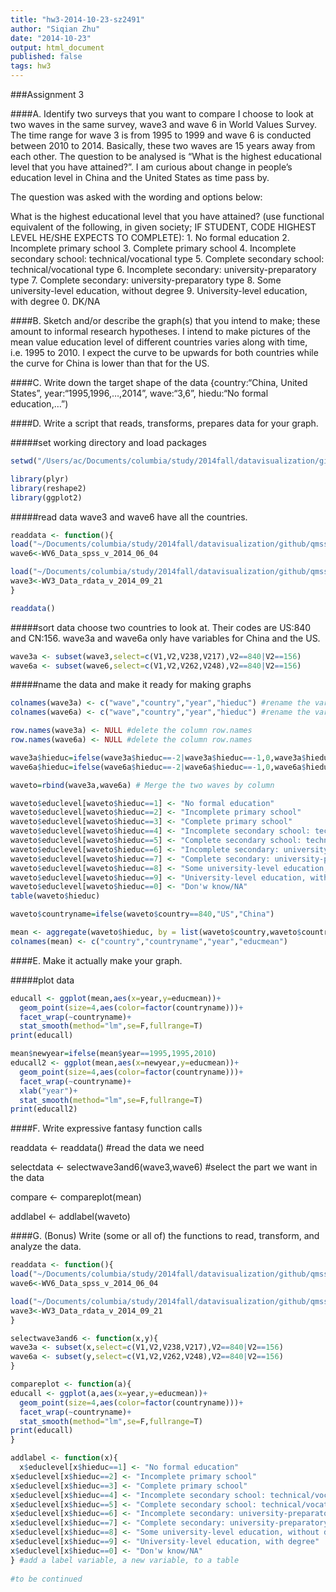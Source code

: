 ```yaml
---
title: "hw3-2014-10-23-sz2491"
author: "Siqian Zhu"
date: "2014-10-23"
output: html_document
published: false
tags: hw3
---
```


###Assignment 3

####A. Identify two surveys that you want to compare
I choose to look at two waves in the same survey, wave3 and wave 6 in World Values Survey. The time range for wave 3 is from 1995 to 1999 and wave 6 is conducted between 2010 to 2014. Basically, these two waves are 15 years away from each other. The question to be analysed is "What is the highest educational level that you have attained?". I am curious about change in people's education level in China and the United States as time pass by.

The question was asked with the wording and options below:

What is the highest educational level that you have attained?
(use functional equivalent of the following, in given society; 
IF STUDENT, CODE HIGHEST LEVEL HE/SHE EXPECTS TO COMPLETE):
 1. No formal education 
 2. Incomplete primary school 
 3. Complete primary school 
 4. Incomplete secondary school: technical/vocational type 
 5. Complete secondary school: technical/vocational type 
 6. Incomplete secondary: university-preparatory type 
 7. Complete secondary: university-preparatory type 
 8. Some university-level education, without degree 
 9. University-level education, with degree 
 0. DK/NA 

####B. Sketch and/or describe the graph(s) that you intend to make; these amount to informal research hypotheses.
I intend to make pictures of the mean value education level of different countries varies along with time, i.e. 1995 to 2010. I expect the curve to be upwards for both countries while the curve for China is lower than that for the US. 

####C. Write down the target shape of the data
{country:"China, United States", year:"1995,1996,...,2014", wave:"3,6", hiedu:"No formal education,...")

####D. Write a script that reads, transforms, prepares data for your graph.

#####set working directory and load packages

```r

setwd("/Users/ac/Documents/columbia/study/2014fall/datavisualization/github/qmssviz/hw3")

library(plyr)
library(reshape2)
library(ggplot2)
```

#####read data
wave3 and wave6 have all the countries.
```r
readdata <- function(){
load("~/Documents/columbia/study/2014fall/datavisualization/github/qmssviz/hw3/WV6_Data_rdata_v_2014_06_04.rdata")
wave6<-WV6_Data_spss_v_2014_06_04

load("~/Documents/columbia/study/2014fall/datavisualization/github/qmssviz/hw3/WV3_Data_rdata_v_2014_09_21.rdata")
wave3<-WV3_Data_rdata_v_2014_09_21
}

readdata()

```


#####sort data
choose two countries to look at. Their codes are US:840 and CN:156.
wave3a and wave6a only have variables for China and the US.
```r
wave3a <- subset(wave3,select=c(V1,V2,V238,V217),V2==840|V2==156)
wave6a <- subset(wave6,select=c(V1,V2,V262,V248),V2==840|V2==156)
```

#####name the data and make it ready for making graphs

```r

colnames(wave3a) <- c("wave","country","year","hieduc") #rename the variables
colnames(wave6a) <- c("wave","country","year","hieduc") #rename the variables

row.names(wave3a) <- NULL #delete the column row.names
row.names(wave6a) <- NULL #delete the column row.names

wave3a$hieduc=ifelse(wave3a$hieduc==-2|wave3a$hieduc==-1,0,wave3a$hieduc)
wave6a$hieduc=ifelse(wave6a$hieduc==-2|wave6a$hieduc==-1,0,wave6a$hieduc)

waveto=rbind(wave3a,wave6a) # Merge the two waves by column

waveto$educlevel[waveto$hieduc==1] <- "No formal education"
waveto$educlevel[waveto$hieduc==2] <- "Incomplete primary school"
waveto$educlevel[waveto$hieduc==3] <- "Complete primary school"
waveto$educlevel[waveto$hieduc==4] <- "Incomplete secondary school: technical/vocational type"
waveto$educlevel[waveto$hieduc==5] <- "Complete secondary school: technical/vocational type"
waveto$educlevel[waveto$hieduc==6] <- "Incomplete secondary: university-preparatory type"
waveto$educlevel[waveto$hieduc==7] <- "Complete secondary: university-preparatory type"
waveto$educlevel[waveto$hieduc==8] <- "Some university-level education, without degree"
waveto$educlevel[waveto$hieduc==9] <- "University-level education, with degree"
waveto$educlevel[waveto$hieduc==0] <- "Don'w know/NA"
table(waveto$hieduc)

waveto$countryname=ifelse(waveto$country==840,"US","China")

mean <- aggregate(waveto$hieduc, by = list(waveto$country,waveto$countryname, waveto$year), mean)
colnames(mean) <- c("country","countryname","year","educmean")

```


####E. Make it actually make your graph.

#####plot data

```r
educall <- ggplot(mean,aes(x=year,y=educmean))+
  geom_point(size=4,aes(color=factor(countryname)))+
  facet_wrap(~countryname)+
  stat_smooth(method="lm",se=F,fullrange=T)
print(educall)

mean$newyear=ifelse(mean$year==1995,1995,2010)
educall2 <- ggplot(mean,aes(x=newyear,y=educmean))+
  geom_point(size=4,aes(color=factor(countryname)))+
  facet_wrap(~countryname)+
  xlab("year")+
  stat_smooth(method="lm",se=F,fullrange=T)
print(educall2)
```

####F. Write expressive fantasy function calls 


readdata <- readdata() #read the data we need

selectdata <- selectwave3and6(wave3,wave6) #select the part we want in the data

compare <- compareplot(mean)

addlabel <- addlabel(waveto) 


####G. (Bonus) Write (some or all of) the functions to read, transform, and analyze the data.

```r
readdata <- function(){
load("~/Documents/columbia/study/2014fall/datavisualization/github/qmssviz/hw3/WV6_Data_rdata_v_2014_06_04.rdata")
wave6<-WV6_Data_spss_v_2014_06_04

load("~/Documents/columbia/study/2014fall/datavisualization/github/qmssviz/hw3/WV3_Data_rdata_v_2014_09_21.rdata")
wave3<-WV3_Data_rdata_v_2014_09_21
}

selectwave3and6 <- function(x,y){ 
wave3a <- subset(x,select=c(V1,V2,V238,V217),V2==840|V2==156)
wave6a <- subset(y,select=c(V1,V2,V262,V248),V2==840|V2==156)
}

compareplot <- function(a){
educall <- ggplot(a,aes(x=year,y=educmean))+
  geom_point(size=4,aes(color=factor(countryname)))+
  facet_wrap(~countryname)+
  stat_smooth(method="lm",se=F,fullrange=T)
print(educall)
}

addlabel <- function(x){
  x$educlevel[x$hieduc==1] <- "No formal education"
x$educlevel[x$hieduc==2] <- "Incomplete primary school"
x$educlevel[x$hieduc==3] <- "Complete primary school"
x$educlevel[x$hieduc==4] <- "Incomplete secondary school: technical/vocational type"
x$educlevel[x$hieduc==5] <- "Complete secondary school: technical/vocational type"
x$educlevel[x$hieduc==6] <- "Incomplete secondary: university-preparatory type"
x$educlevel[x$hieduc==7] <- "Complete secondary: university-preparatory type"
x$educlevel[x$hieduc==8] <- "Some university-level education, without degree"
x$educlevel[x$hieduc==9] <- "University-level education, with degree"
x$educlevel[x$hieduc==0] <- "Don'w know/NA"
} #add a label variable, a new variable, to a table
  
#to be continued
```
